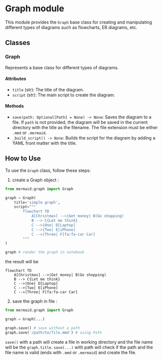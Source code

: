 # Graph module

This module provides the `Graph` base class for creating and manipulating different types of diagrams such as flowcharts, ER diagrams, etc.

## Classes

### Graph

Represents a base class for different types of diagrams.

#### Attributes

- `title` (str): The title of the diagram.
- `script` (str): The main script to create the diagram.

#### Methods

- `save(path: Optional[Path] = None) -> None`: Saves the diagram to a file. If `path` is not provided, the diagram will be saved in the current directory with the title as the filename. The file extension must be either `.mmd` or `.mermaid`.
- `_build_script() -> None`: Builds the script for the diagram by adding a YAML front matter with the title.

## How to Use

To use the `Graph` class, follow these steps:

1. create a Graph object :

```python
from mermaid.graph import Graph

graph = Graph(
    title='simple graph',
    script="""
        flowchart TD
            A[Christmas] -->|Get money| B(Go shopping)
            B --> C{Let me think}
            C -->|One| D[Laptop]
            C -->|Two| E[iPhone]
            C -->|Three| F[fa:fa-car Car]
        """
)

graph # render the graph in notebook
```
the result will be

```mermaid
flowchart TD
    A[Christmas] -->|Get money| B(Go shopping)
    B --> C{Let me think}
    C -->|One| D[Laptop]
    C -->|Two| E[iPhone]
    C -->|Three| F[fa:fa-car Car]
```

2. save the graph in file :

```python
from mermaid.graph import Graph

graph = Graph(...)

graph.save() # save without a path
graph.save('/path/to/file.mmd') # using Path

```

`save()` with a path will create a file in working directory and the file name will be the `graph.title`.
`save(...)` with path will check if the path and the file name is valid (ends with `.mmd` or `.mermaid`) and create the file.
